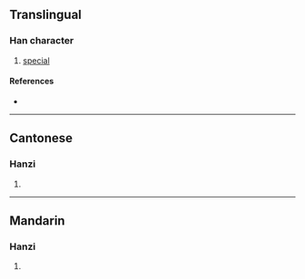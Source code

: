 {{character info/new}}
==Translingual==

===Han character===
{{Han char|rn=93|rad=牛|as=08|sn=12|four=24512|canj=HQJBM|ids=⿰牜直}}

# [[special]]

====References====
* {{Han ref|kx=0702.090|dkj=20057|dj=1115.140|hdz=31812.070|uh=7286|ud=29318|bh=DA6A|bd=55914}}

----

==Cantonese==

===Hanzi===
{{yue-hanzi|jyut=|y=dak6}}

# {{defn|lang=yue|sort=牛08}}

----

==Mandarin==

===Hanzi===
{{cmn-hanzi|pin=[[zhí]] ([[zhi2]])|wg=chih<sup>2</sup>}}

# {{defn|lang=cmn|sort=牛08}}